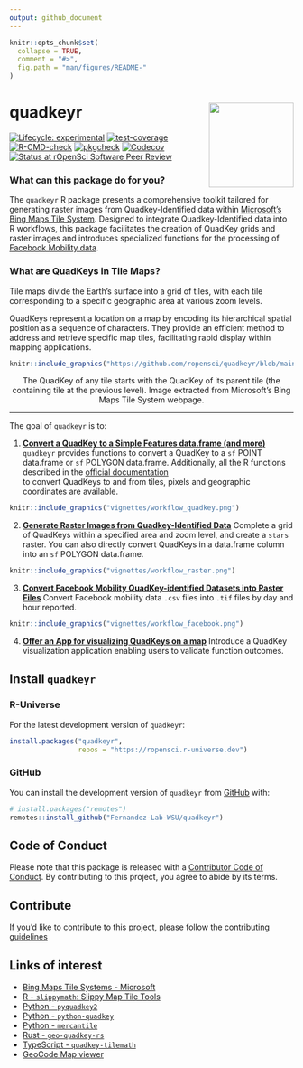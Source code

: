 ```yaml
---
output: github_document
---
```


<!-- README.md is generated from README.Rmd. Please edit that file -->

```r
knitr::opts_chunk$set(
  collapse = TRUE,
  comment = "#>",
  fig.path = "man/figures/README-"
)
```

# quadkeyr <img src="vignettes/logo.png" align="right" height="150"/>

<!-- badges: start -->
[![Lifecycle: experimental](https://img.shields.io/badge/lifecycle-experimental-orange.svg)](https://lifecycle.r-lib.org/articles/stages.html#experimental) [![test-coverage](https://github.com/ropensci/quadkeyr/actions/workflows/test-coverage.yaml/badge.svg)](https://github.com/ropensci/quadkeyr/actions/workflows/test-coverage.yaml) [![R-CMD-check](https://github.com/ropensci/quadkeyr/actions/workflows/check-release.yaml/badge.svg)](https://github.com/ropensci/quadkeyr/actions/workflows/check-release.yaml)
[![pkgcheck](https://github.com/ropensci/quadkeyr/workflows/pkgcheck/badge.svg)](https://github.com/<org>/<repo>/actions?query=workflow%3Apkgcheck)
[![Codecov](https://img.shields.io/codecov/c/github/ropensci/quadkeyr)](https://codecov.io/gh/Fernandez-Lab-WSU/quadkeyr)
[![Status at rOpenSci Software Peer Review](https://badges.ropensci.org/619_status.svg)](https://github.com/ropensci/software-review/issues/619)
<!-- badges: end -->

### What can this package do for you?
The `quadkeyr` R package presents a comprehensive toolkit 
tailored for generating raster images from Quadkey-Identified data
within [Microsoft's Bing Maps Tile System](https://learn.microsoft.com/en-us/bingmaps/articles/bing-maps-tile-system). 
Designed to integrate Quadkey-Identified data into R workflows,
this package facilitates the creation of QuadKey grids and raster images
and introduces specialized functions for
the processing of [Facebook Mobility data](https://dataforgood.facebook.com/).

### What are QuadKeys in Tile Maps?
Tile maps divide the Earth's surface into a grid of tiles, 
with each tile corresponding to a specific geographic area
at various zoom levels. 

QuadKeys represent a location on a map by
encoding its hierarchical spatial position 
as a sequence of characters. 
They provide an efficient method 
to address and retrieve specific map tiles,
facilitating rapid display within 
mapping applications.


```r
knitr::include_graphics("https://github.com/ropensci/quadkeyr/blob/main/docs/articles/bing_quadkeys.jpg?raw=true")
```
<p style="text-align: center">The QuadKey of any tile starts with the QuadKey of its parent tile (the containing tile at the previous level). Image extracted from Microsoft's Bing Maps Tile System webpage.</p>

---

The goal of `quadkeyr` is to:  
  
1. [**Convert a QuadKey to a Simple Features data.frame (and more)**](https://docs.ropensci.org/quadkeyr/articles/quadkey_to_sf_conversion.html)
`quadkeyr` provides functions to convert a QuadKey to
a `sf` POINT data.frame or `sf` POLYGON data.frame.
Additionally, all the R functions described 
in the [official documentation](https://learn.microsoft.com/en-us/bingmaps/articles/bing-maps-tile-system)  
to convert QuadKeys to and from tiles, pixels and geographic coordinates 
are available.

```r
knitr::include_graphics("vignettes/workflow_quadkey.png")
```
  
2. [**Generate Raster Images from Quadkey-Identified Data**](https://docs.ropensci.org/quadkeyr/articles/quadkey_identified_data_to_raster.html)
Complete a grid of QuadKeys within a specified area and zoom level, 
and create a `stars` raster. 
You can also directly convert QuadKeys in a data.frame column
into an `sf` POLYGON data.frame.
  
```r
knitr::include_graphics("vignettes/workflow_raster.png")
```

3. [**Convert Facebook Mobility QuadKey-identified Datasets into Raster Files**](https://docs.ropensci.org/quadkeyr/articles/facebook_mobility_csvs_to_raster_files.html)
Convert Facebook mobility data `.csv` files into `.tif` files
by day and hour reported.
  
```r
knitr::include_graphics("vignettes/workflow_facebook.png")
```

4. [**Offer an App for visualizing QuadKeys on a map**](https://docs.ropensci.org/quadkeyr/articles/quadkey_visualization_app.html)
Introduce a QuadKey visualization application enabling users 
to validate function outcomes.

## Install `quadkeyr` 

### R-Universe

For the latest development version of `quadkeyr`:

```r
install.packages("quadkeyr",
                 repos = "https://ropensci.r-universe.dev")
```

### GitHub

You can install the development version of `quadkeyr` from [GitHub](https://github.com/) with:

``` r
# install.packages("remotes")
remotes::install_github("Fernandez-Lab-WSU/quadkeyr")
```

## Code of Conduct

Please note that this package is released with a [Contributor
Code of Conduct](https://ropensci.org/code-of-conduct/). 
By
contributing to this project, you agree to abide by its terms.

## Contribute

If you'd like to contribute to this project, please follow the 
[contributing guidelines](https://github.com/ropensci/quadkeyr/blob/main/.github/CONTRIBUTING.md)

## Links of interest
- [Bing Maps Tile Systems - Microsoft](https://learn.microsoft.com/en-us/bingmaps/articles/bing-maps-tile-system)
- [R - `slippymath`: Slippy Map Tile Tools](https://cran.r-project.org/web/packages/slippymath/index.html)
- [Python - `pyquadkey2`](https://docs.muetsch.io/pyquadkey2/)
- [Python - `python-quadkey`](https://github.com/CartoDB/python-quadkey)
- [Python - `mercantile`](https://pypi.org/project/mercantile/)
- [Rust - `geo-quadkey-rs`](https://lib.rs/crates/geo-quadkey-rs)
- [TypeScript - `quadkey-tilemath`](https://github.com/glassonion1/quadkey-tilemath)
- [GeoCode Map viewer](https://tools.9revolution9.com/geo/geocode/)
